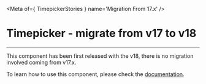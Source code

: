 
<Meta of={ TimepickerStories } name='Migration From 17.x' />

# Timepicker - migrate from v17 to v18
----

This component has been first released with the v18, there is no migration involved coming from v17.x.

To learn how to use this component, please check the [documentation](?path=/docs/ods-components-form-elements-timepicker--documentation).
